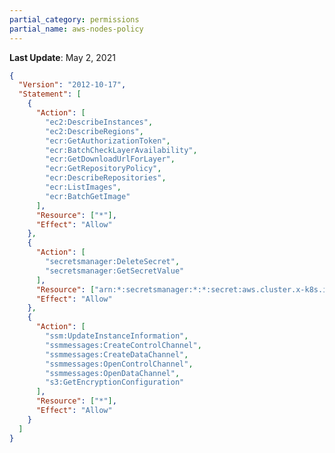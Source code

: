 ```yaml
---
partial_category: permissions
partial_name: aws-nodes-policy
---
```

**Last Update**: May 2, 2021

```json
{
  "Version": "2012-10-17",
  "Statement": [
    {
      "Action": [
        "ec2:DescribeInstances",
        "ec2:DescribeRegions",
        "ecr:GetAuthorizationToken",
        "ecr:BatchCheckLayerAvailability",
        "ecr:GetDownloadUrlForLayer",
        "ecr:GetRepositoryPolicy",
        "ecr:DescribeRepositories",
        "ecr:ListImages",
        "ecr:BatchGetImage"
      ],
      "Resource": ["*"],
      "Effect": "Allow"
    },
    {
      "Action": [
        "secretsmanager:DeleteSecret",
        "secretsmanager:GetSecretValue"
      ],
      "Resource": ["arn:*:secretsmanager:*:*:secret:aws.cluster.x-k8s.io/*"],
      "Effect": "Allow"
    },
    {
      "Action": [
        "ssm:UpdateInstanceInformation",
        "ssmmessages:CreateControlChannel",
        "ssmmessages:CreateDataChannel",
        "ssmmessages:OpenControlChannel",
        "ssmmessages:OpenDataChannel",
        "s3:GetEncryptionConfiguration"
      ],
      "Resource": ["*"],
      "Effect": "Allow"
    }
  ]
}
```
